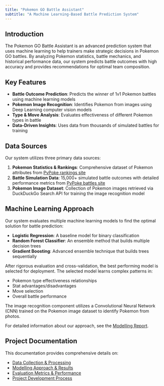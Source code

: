 ```yaml
---
title: "Pokemon GO Battle Assistant"
subtitle: "A Machine Learning-Based Battle Prediction System"
---
```


## Introduction

The Pokemon GO Battle Assistant is an advanced prediction system that uses machine learning to help trainers make strategic decisions in Pokemon GO battles. By analyzing Pokemon statistics, battle mechanics, and historical performance data, our system predicts battle outcomes with high accuracy and provides recommendations for optimal team composition.

## Key Features

- **Battle Outcome Prediction**: Predicts the winner of 1v1 Pokemon battles using machine learning models
- **Pokemon Image Recognition**: Identifies Pokemon from images using Deep Learning computer vision models
- **Type & Move Analysis**: Evaluates effectiveness of different Pokemon types in battle
- **Data-Driven Insights**: Uses data from thousands of simulated battles for training

## Data Sources

Our system utilizes three primary data sources:

1. **Pokemon Statistics & Rankings**: Comprehensive dataset of Pokemon attributes from [PvPoke rankings site](https://pvpoke.com/rankings/)
2. **Battle Simulation Data**: 15,000+ simulated battle outcomes with detailed performance metrics from [PvPoke battles site](https://pvpoke.com/battle/)
3. **Pokemon Image Dataset**: Collection of Pokemon images retrieved via DuckDuckGo Search API for training the image recognition model

## Machine Learning Approach

Our system evaluates multiple machine learning models to find the optimal solution for battle prediction:

- **Logistic Regression**: A baseline model for binary classification
- **Random Forest Classifier**: An ensemble method that builds multiple decision trees
- **Gradient Boosting**: Advanced ensemble technique that builds trees sequentially

After rigorous evaluation and cross-validation, the best performing model is selected for deployment. The selected model learns complex patterns in:

- Pokemon type effectiveness relationships
- Stat advantages/disadvantages
- Move selection
- Overall battle performance

The image recognition component utilizes a Convolutional Neural Network (CNN) trained on the Pokemon image dataset to identify Pokemon from photos.

For detailed information about our approach, see the [Modelling Report](modelling_report.qmd).

## Project Documentation

This documentation provides comprehensive details on:

- [Data Collection & Processing](data_report.qmd)
- [Modelling Approach & Results](modelling_report.qmd)
- [Evaluation Metrics & Performance](evaluation.qmd)
- [Project Development Process](project_charta.qmd)
